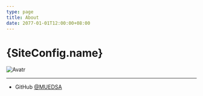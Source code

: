 ```yaml
---
type: page
title: About
date: 2077-01-01T12:00:00+08:00
---
```



# {SiteConfig.name}

<div style={{display: "flex", justifyContent: "center"}}>
  <Image
    src="/images/profile.jpg"
    alt="Avatr"
    width={200}
    height={200}
    priority
    className="next-image circle"
  />
</div>

---

- GitHub [@MUEDSA](https://github.com/muedsa)
